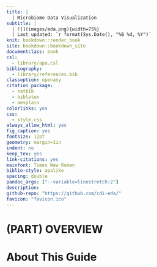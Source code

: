 ```yaml
---
title: |
  | Microbiome Data Visualization
subtitle: |
  | ![](images/eda.png){width=75%}
  | Last updated: `r format(Sys.Date(), "%B %d, %Y")` 
knit: bookdown::render_book
site: bookdown::bookdown_site
documentclass: book
csl: 
  - library/apa.csl
bibliography:
  - library/references.bib
classoption: openany
citation_package:
  - natbib
  - biblatex
  - amsplain
colorlinks: yes
css: 
  - style.css
always_allow_html: yes
fig_caption: yes
fontsize: 12pt
geometry: margin=1in
indent: no
keep_tex: yes
link-citations: yes
mainfont: Times New Roman
biblio-style: apalike
spacing: double
pandoc_args: ["--variable=linestretch:2"]
description:
github-repo: "https://github.com/cdi-eda/"
favicon: "favicon.ico"
---
```


# (PART) OVERVIEW {-}

# About This Guide {-}
